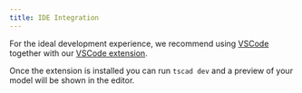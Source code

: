 ```yaml
---
title: IDE Integration
---
```


For the ideal development experience, we recommend using [VSCode](https://code.visualstudio.com/download) together with our [VSCode extension](https://marketplace.visualstudio.com/items?itemName=tscad.tscad-vscode).

Once the extension is installed you can run `tscad dev` and a preview of your model will be shown in the editor.
